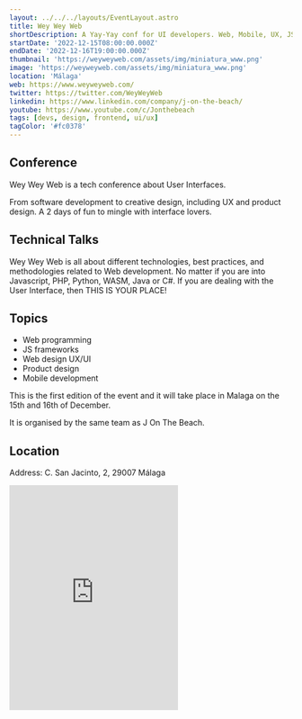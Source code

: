 ```yaml
---
layout: ../../../layouts/EventLayout.astro
title: Wey Wey Web
shortDescription: A Yay-Yay conf for UI developers. Web, Mobile, UX, JS, and loads of fun!
startDate: '2022-12-15T08:00:00.000Z'
endDate: '2022-12-16T19:00:00.000Z'
thumbnail: 'https://weyweyweb.com/assets/img/miniatura_www.png'
image: 'https://weyweyweb.com/assets/img/miniatura_www.png'
location: 'Málaga'
web: https://www.weyweyweb.com/
twitter: https://twitter.com/WeyWeyWeb 
linkedin: https://www.linkedin.com/company/j-on-the-beach/
youtube: https://www.youtube.com/c/Jonthebeach
tags: [devs, design, frontend, ui/ux]
tagColor: '#fc0378'
---
```



## Conference

Wey Wey Web is a tech conference about User Interfaces.

From software development to creative design, including UX and product design. A 2 days of fun to mingle with interface lovers.

## Technical Talks

Wey Wey Web is all about different technologies, best practices, and methodologies related to Web development. No matter if you are into Javascript, PHP, Python, WASM, Java or C#. If you are dealing with the User Interface, then THIS IS YOUR PLACE!

## Topics

- Web programming
- JS frameworks
- Web design UX/UI
- Product design
- Mobile development

This is the first edition of the event and it will take place in Malaga on the 15th and 16th of December.

It is organised by the same team as <ExternalLink href="https://www.jonthebeach.com/">J On The Beach</ExternalLink>.

## Location

Address: C. San Jacinto, 2, 29007 Málaga

<iframe className="w-full mt-4" height="400" src="https://www.google.com/maps/embed?pb=!1m18!1m12!1m3!1d3198.163427659557!2d-4.428520485008898!3d36.71863607996542!2m3!1f0!2f0!3f0!3m2!1i1024!2i768!4f13.1!3m3!1m2!1s0xd72f7970440f493%3A0xfa83331eccab60c2!2sC.%20San%20Jacinto%2C%202%2C%2029007%20M%C3%A1laga!5e0!3m2!1ses!2ses!4v1662386670599!5m2!1ses!2ses" style="border:0;" allowfullscreen="" loading="lazy" referrerpolicy="no-referrer-when-downgrade"></iframe>

